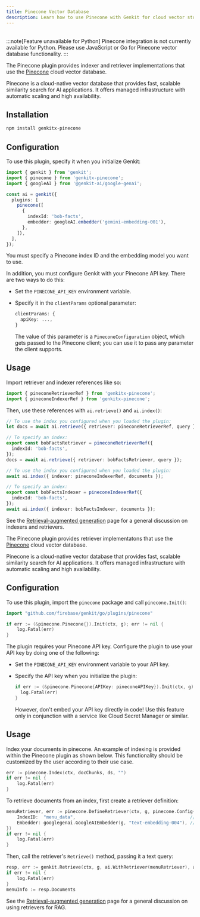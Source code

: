 ```yaml
---
title: Pinecone Vector Database
description: Learn how to use Pinecone with Genkit for cloud vector storage, semantic search, and RAG applications.
---
```



<div style="display: flex; justify-content: space-between; align-items: center; gap: 1rem; margin: 1rem 0 1rem 0;">
  <LanguageSelector />
  <CopyMarkdownButton />
</div>

<LanguageContent lang="python">

:::note[Feature unavailable for Python]
Pinecone integration is not currently available for Python. Please use JavaScript or Go for Pinecone vector database functionality.
:::

</LanguageContent>

<LanguageContent lang="js">

The Pinecone plugin provides indexer and retriever implementations that use the
[Pinecone](https://www.pinecone.io/) cloud vector database.

Pinecone is a cloud-native vector database that provides fast, scalable similarity search for AI applications. It offers managed infrastructure with automatic scaling and high availability.

## Installation

```bash
npm install genkitx-pinecone
```

## Configuration

To use this plugin, specify it when you initialize Genkit:

```ts
import { genkit } from 'genkit';
import { pinecone } from 'genkitx-pinecone';
import { googleAI } from '@genkit-ai/google-genai';

const ai = genkit({
  plugins: [
    pinecone([
      {
        indexId: 'bob-facts',
        embedder: googleAI.embedder('gemini-embedding-001'),
      },
    ]),
  ],
});
```

You must specify a Pinecone index ID and the embedding model you want to use.

In addition, you must configure Genkit with your Pinecone API key. There are two
ways to do this:

- Set the `PINECONE_API_KEY` environment variable.
- Specify it in the `clientParams` optional parameter:

  ```ts
  clientParams: {
    apiKey: ...,
  }
  ```

  The value of this parameter is a `PineconeConfiguration` object, which gets passed to the Pinecone client; you can use it to pass any parameter the client supports.

## Usage

Import retriever and indexer references like so:

```ts
import { pineconeRetrieverRef } from 'genkitx-pinecone';
import { pineconeIndexerRef } from 'genkitx-pinecone';
```

Then, use these references with `ai.retrieve()` and `ai.index()`:

```ts
// To use the index you configured when you loaded the plugin:
let docs = await ai.retrieve({ retriever: pineconeRetrieverRef, query });

// To specify an index:
export const bobFactsRetriever = pineconeRetrieverRef({
  indexId: 'bob-facts',
});
docs = await ai.retrieve({ retriever: bobFactsRetriever, query });
```

```ts
// To use the index you configured when you loaded the plugin:
await ai.index({ indexer: pineconeIndexerRef, documents });

// To specify an index:
export const bobFactsIndexer = pineconeIndexerRef({
  indexId: 'bob-facts',
});
await ai.index({ indexer: bobFactsIndexer, documents });
```

See the [Retrieval-augmented generation](/docs/rag) page for a general
discussion on indexers and retrievers.

</LanguageContent>

<LanguageContent lang="go">

The Pinecone plugin provides retriever implementatons that use the
[Pinecone](https://www.pinecone.io/) cloud vector database.

Pinecone is a cloud-native vector database that provides fast, scalable similarity search for AI applications. It offers managed infrastructure with automatic scaling and high availability.

## Configuration

To use this plugin, import the `pinecone` package and call `pinecone.Init()`:

```go
import "github.com/firebase/genkit/go/plugins/pinecone"
```

```go
if err := (&pinecone.Pinecone{}).Init(ctx, g); err != nil {
	log.Fatal(err)
}
```

The plugin requires your Pinecone API key.
Configure the plugin to use your API key by doing one of the following:

- Set the `PINECONE_API_KEY` environment variable to your API key.

- Specify the API key when you initialize the plugin:

  ```go
  if err := (&pinecone.Pinecone{APIKey: pineconeAPIKey}).Init(ctx, g); err != nil {
  	log.Fatal(err)
  }
  ```

  However, don't embed your API key directly in code! Use this feature only
  in conjunction with a service like Cloud Secret Manager or similar.

## Usage

Index your documents in pinecone. An example of indexing is provided within the Pinecone plugin as shown below. This functionality should be customized by the user according to their use case.

```go
err := pinecone.Index(ctx, docChunks, ds, "")
if err != nil {
	log.Fatal(err)
}
```

To retrieve documents from an index, first create a retriever
definition:

```go
menuRetriever, err := pinecone.DefineRetriever(ctx, g, pinecone.Config{
	IndexID:  "menu_data",                                           // Your Pinecone index
	Embedder: googlegenai.GoogleAIEmbedder(g, "text-embedding-004"), // Embedding model of your choice
})
if err != nil {
	log.Fatal(err)
}
```

Then, call the retriever's `Retrieve()` method, passing it a text query:

```go
resp, err := genkit.Retrieve(ctx, g, ai.WithRetriever(menuRetriever), ai.WithTextDocs(userInput))
if err != nil {
	log.Fatal(err)
}
menuInfo := resp.Documents
```

See the [Retrieval-augmented generation](/docs/rag) page for a general
discussion on using retrievers for RAG.

</LanguageContent>

